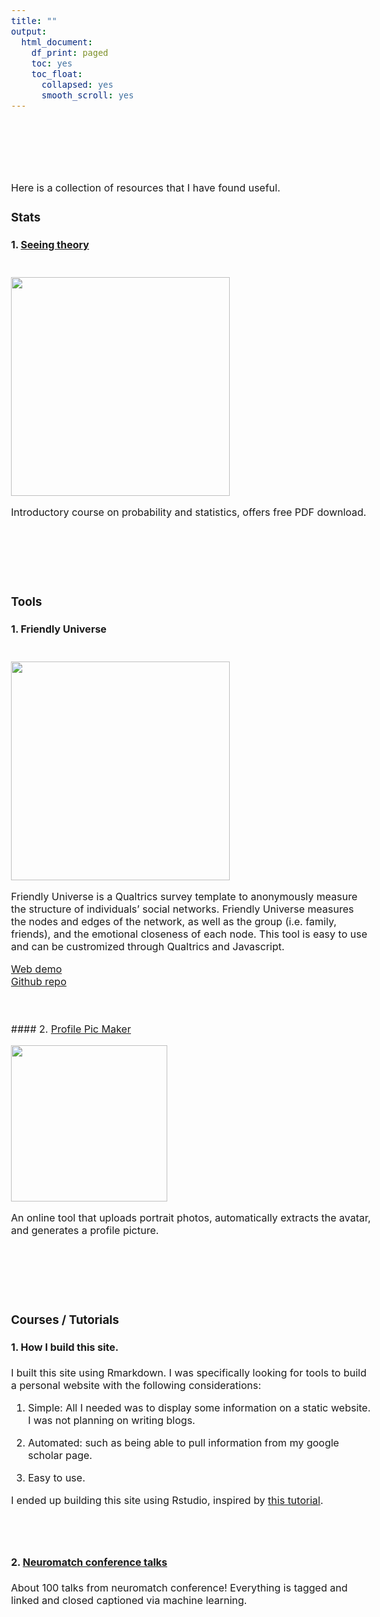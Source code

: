 ```yaml
---
title: ""
output:
  html_document:
    df_print: paged
    toc: yes
    toc_float:
      collapsed: yes
      smooth_scroll: yes
---
```

<style type="text/css">
  body{
  font-size: 12pt;
}
</style>

<br>
<br>
<br>
<br>

Here is a collection of resources that I have found useful. 

### Stats

#### 1. [Seeing theory](https://seeing-theory.brown.edu/index.html)
<br>
![](files/images/seeingtheory.jpg){width=350px}

Introductory course on probability and statistics, offers free PDF download.

<br>
<br>
<br>
<br>

### Tools

#### 1. Friendly Universe
<br>
![](files/images/fun.png){width=350px}

Friendly Universe is a Qualtrics survey template to anonymously measure the structure of individuals' social networks. Friendly Universe measures the nodes and edges of the network, as well as the group (i.e. family, friends), and the emotional closeness of each node. This tool is easy to use and can be custromized through Qualtrics and Javascript.

[Web demo](http://www.ruipei.net/fun_web/0_intro/intro.php) <br>
[Github repo](https://github.com/ruipei1/friendlyUniverse)

<br>
<br>
#### 2. [Profile Pic Maker](https://pfpmaker.com/)

![](files/images/profilepic.jpg){width=250px}


An online tool that uploads portrait photos, automatically extracts the avatar, and generates a profile picture.

<br>
<br>
<br>
<br>

### Courses / Tutorials

#### 1. How I build this site. 

I built this site using Rmarkdown. I was specifically looking for tools to build a personal website with the following considerations:

1. Simple: All I needed was to display some information on a static website. I was not planning on writing blogs.

2. Automated: such as being able to pull information from my google scholar page.

3. Easy to use.

I ended up building this site using Rstudio, inspired by [this tutorial](https://github.com/privefl/rmarkdown-website-template). 

<br>
<br>

#### 2. [Neuromatch conference talks](https://www.youtube.com/channel/UCcBKrxkfNv04R9PXLovjf5w)


About 100 talks from neuromatch conference! Everything is tagged and linked and closed captioned via machine learning.


